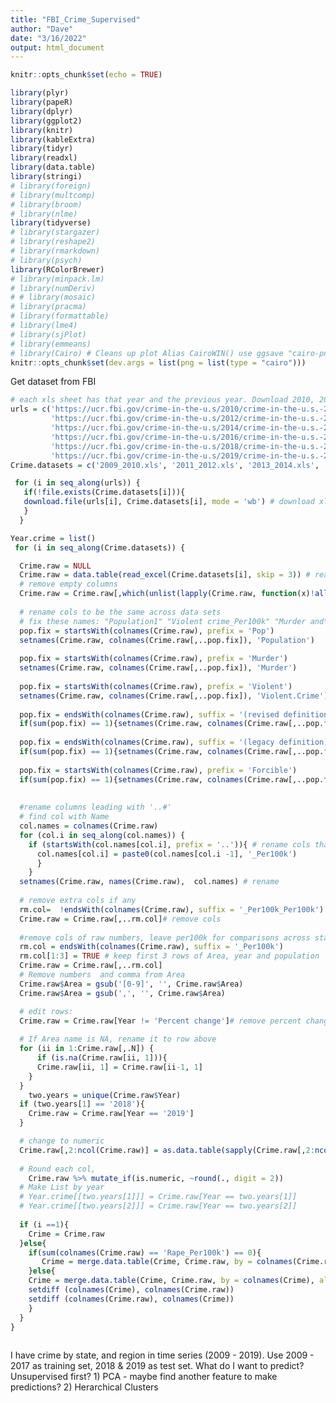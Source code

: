 ```yaml
---
title: "FBI_Crime_Supervised"
author: "Dave"
date: "3/16/2022"
output: html_document
---
```


```r
knitr::opts_chunk$set(echo = TRUE)

library(plyr)
library(papeR)
library(dplyr)
library(ggplot2)
library(knitr)
library(kableExtra)
library(tidyr)
library(readxl)
library(data.table)
library(stringi)
# library(foreign)
# library(multcomp)
# library(broom)
# library(nlme)
library(tidyverse)
# library(stargazer)
# library(reshape2)
# library(rmarkdown)
# library(psych)
library(RColorBrewer)
# library(minpack.lm)
# library(numDeriv)
# # library(mosaic)
# library(pracma)
# library(formattable)
# library(lme4)
# library(sjPlot)
# library(emmeans)
# library(Cairo) # Cleans up plot Alias CairoWIN() use ggsave "cairo-png"
knitr::opts_chunk$set(dev.args = list(png = list(type = "cairo")))

```



Get dataset from FBI
```r

# each xls sheet has that year and the previous year. Download 2010, 2012, 2014, 2016. 2018, 2019
urls = c('https://ucr.fbi.gov/crime-in-the-u.s/2010/crime-in-the-u.s.-2010/tables/10tbl04.xls/output.xls',
         'https://ucr.fbi.gov/crime-in-the-u.s/2012/crime-in-the-u.s.-2012/tables/4tabledatadecoverviewpdf/table_4_crime_in_the_united_states_by_region_geographic_division_and_state_2011-2012.xls/output.xls',
         'https://ucr.fbi.gov/crime-in-the-u.s/2014/crime-in-the-u.s.-2014/tables/table-4/table_4_crime_in_the_united_states_by_region_geographic_division_and_state_2013-2014.xls/output.xls',
         'https://ucr.fbi.gov/crime-in-the-u.s/2016/crime-in-the-u.s.-2016/tables/table-2/table-2.xls/output.xls',
         'https://ucr.fbi.gov/crime-in-the-u.s/2018/crime-in-the-u.s.-2018/tables/table-4/table-4.xls/output.xls',
         'https://ucr.fbi.gov/crime-in-the-u.s/2019/crime-in-the-u.s.-2019/tables/table-4/table-4.xls/output.xls')
Crime.datasets = c('2009_2010.xls', '2011_2012.xls', '2013_2014.xls', '2015_2016.xls', '2017_2018.xls', '2019.xls') 

 for (i in seq_along(urls)) {
   if(!file.exists(Crime.datasets[i])){
   download.file(urls[i], Crime.datasets[i], mode = 'wb') # download xls from FBI website
   }
  }
```

```r
Year.crime = list()
 for (i in seq_along(Crime.datasets)) {

  Crime.raw = NULL
  Crime.raw = data.table(read_excel(Crime.datasets[i], skip = 3)) # read into data.table
  # remove empty columns
  Crime.raw = Crime.raw[,which(unlist(lapply(Crime.raw, function(x)!all(is.na(x))))),with=F]
  
  # rename cols to be the same across data sets
  # fix these names: "Population1" "Violent crime_Per100k" "Murder and\nnonnegligent\nmanslaughter_Per100k" "Forcible rape_Per100k"
  pop.fix = startsWith(colnames(Crime.raw), prefix = 'Pop')
  setnames(Crime.raw, colnames(Crime.raw[,..pop.fix]), 'Population')
  
  pop.fix = startsWith(colnames(Crime.raw), prefix = 'Murder')
  setnames(Crime.raw, colnames(Crime.raw[,..pop.fix]), 'Murder')
  
  pop.fix = startsWith(colnames(Crime.raw), prefix = 'Violent')
  setnames(Crime.raw, colnames(Crime.raw[,..pop.fix]), 'Violent.Crime')
  
  pop.fix = endsWith(colnames(Crime.raw), suffix = '(revised definition)4')
  if(sum(pop.fix) == 1){setnames(Crime.raw, colnames(Crime.raw[,..pop.fix]), 'Revised_Rape')}
  
  pop.fix = endsWith(colnames(Crime.raw), suffix = '(legacy definition)5')
  if(sum(pop.fix) == 1){setnames(Crime.raw, colnames(Crime.raw[,..pop.fix]), 'Rape')}
    
  pop.fix = startsWith(colnames(Crime.raw), prefix = 'Forcible')
  if(sum(pop.fix) == 1){setnames(Crime.raw, colnames(Crime.raw[,..pop.fix]), 'Rape')}
  
  
  #rename columns leading with '..#'
  # find col with Name
  col.names = colnames(Crime.raw)
  for (col.i in seq_along(col.names)) {
    if (startsWith(col.names[col.i], prefix = '..')){ # rename cols that start with '..' to _Per100k'
      col.names[col.i] = paste0(col.names[col.i -1], '_Per100k')
      }
    }
  setnames(Crime.raw, names(Crime.raw),  col.names) # rename 
  
  # remove extra cols if any
  rm.col=  !endsWith(colnames(Crime.raw), suffix = '_Per100k_Per100k') # extra cols will have extra per100k
  Crime.raw = Crime.raw[,..rm.col]# remove cols
  
  #remove cols of raw numbers, leave per100k for comparisons across states
  rm.col = endsWith(colnames(Crime.raw), suffix = '_Per100k')
  rm.col[1:3] = TRUE # keep first 3 rows of Area, year and population 
  Crime.raw = Crime.raw[,..rm.col]
  # Remove numbers  and comma from Area
  Crime.raw$Area = gsub('[0-9]', '', Crime.raw$Area)
  Crime.raw$Area = gsub(',', '', Crime.raw$Area)

  # edit rows:
  Crime.raw = Crime.raw[Year != 'Percent change']# remove percent change rows
  
  # If Area name is NA, rename it to row above
  for (ii in 1:Crime.raw[,.N]) {
      if (is.na(Crime.raw[ii, 1])){
      Crime.raw[ii, 1] = Crime.raw[ii-1, 1]
    }
  }
    two.years = unique(Crime.raw$Year)
  if (two.years[1] == '2018'){
    Crime.raw = Crime.raw[Year == '2019']
  }    

  # change to numeric
  Crime.raw[,2:ncol(Crime.raw)] = as.data.table(sapply(Crime.raw[,2:ncol(Crime.raw)], as.numeric))
  
  # Round each col,
    Crime.raw %>% mutate_if(is.numeric, ~round(., digit = 2))  
  # Make List by year
  # Year.crime[[two.years[1]]] = Crime.raw[Year == two.years[1]]
  # Year.crime[[two.years[2]]] = Crime.raw[Year == two.years[2]]
  
  if (i ==1){
    Crime = Crime.raw
  }else{
    if(sum(colnames(Crime.raw) == 'Rape_Per100k') == 0){
       Crime = merge.data.table(Crime, Crime.raw, by = colnames(Crime.raw), all = TRUE)
    }else{
    Crime = merge.data.table(Crime, Crime.raw, by = colnames(Crime), all = TRUE)
    setdiff (colnames(Crime), colnames(Crime.raw))
    setdiff (colnames(Crime.raw), colnames(Crime))
    }
  }
}
  
```
 
I have crime by state, and region in time series (2009 - 2019). 
Use 2009 - 2017 as training set, 2018 & 2019 as test set. 
What do I want to predict? 
Unsupervised first? 
1) PCA - maybe find another feature to make predictions? 
2) Herarchical Clusters
